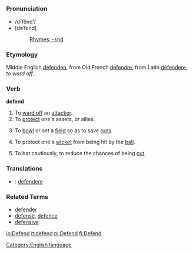=={{en}}==
[[Category:English language]]
===Pronunciation===
*/dīfĕnd'''ʹ'''/
*[dəˈfɛnd]
*:[[Rhymes:English:-ɛnd|Rhymes: -ɛnd]]
===Etymology===
Middle English [[defenden]], from Old French [[defendre]], from Latin [[defendere|dēfendere]], ''to ward off''.
===Verb===
'''defend'''

#To [[ward off]] an [[attacker]].
#To [[protect]] one's assets, or allies.
#{{cricket}} To [[bowl]] or set a [[field]] so as to save [[run]]s.
#{{cricket}} To protect one's [[wicket]] from being hit by the [[ball]].
#{{cricket}} To bat cautiously, to reduce the chances of being [[out]].

===Translations===
*{{la}}: [[defendere]]
===Related Terms===
*[[defender]]
*[[defense]], [[defence]]
*[[defensive]]

[[io:Defend]]
[[it:defend]]
[[pl:Defend]]
[[fi:Defend]]